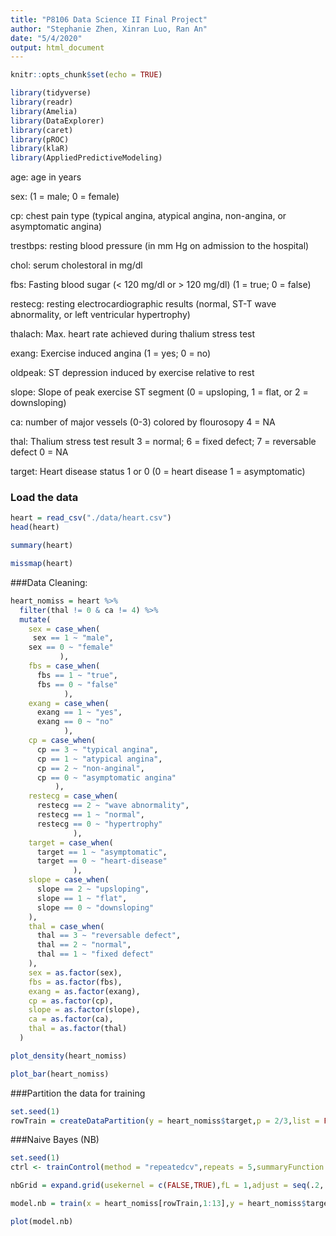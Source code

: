 ```yaml
---
title: "P8106 Data Science II Final Project"
author: "Stephanie Zhen, Xinran Luo, Ran An"
date: "5/4/2020"
output: html_document
---
```


```r
knitr::opts_chunk$set(echo = TRUE)
```


```r
library(tidyverse)
library(readr)
library(Amelia)
library(DataExplorer)
library(caret)
library(pROC)
library(klaR)
library(AppliedPredictiveModeling)
```

age: age in years

sex: (1 = male; 0 = female)

cp: chest pain type (typical angina, atypical angina, non-angina, or asymptomatic angina)

trestbps: resting blood pressure (in mm Hg on admission to the hospital)

chol: serum cholestoral in mg/dl

fbs: Fasting blood sugar (< 120 mg/dl or > 120 mg/dl) (1 = true; 0 = false)

restecg: resting electrocardiographic results (normal, ST-T wave abnormality, or left ventricular hypertrophy)

thalach: Max. heart rate achieved during thalium stress test

exang: Exercise induced angina (1 = yes; 0 = no)

oldpeak: ST depression induced by exercise relative to rest

slope: Slope of peak exercise ST segment (0 = upsloping, 1 = flat, or 2 = downsloping)

ca: number of major vessels (0-3) colored by flourosopy 4 = NA

thal: Thalium stress test result 3 = normal; 6 = fixed defect; 7 = reversable defect 0 = NA

target: Heart disease status 1 or 0 (0 = heart disease 1 = asymptomatic)

### Load the data

```r
heart = read_csv("./data/heart.csv")
head(heart)

summary(heart)

missmap(heart)
```

###Data Cleaning:

```r
heart_nomiss = heart %>%
  filter(thal != 0 & ca != 4) %>% 
  mutate(
    sex = case_when(
     sex == 1 ~ "male",
    sex == 0 ~ "female"
           ),
    fbs = case_when(
      fbs == 1 ~ "true",
      fbs == 0 ~ "false"
            ),
    exang = case_when(
      exang == 1 ~ "yes",
      exang == 0 ~ "no"
            ),
    cp = case_when(
      cp == 3 ~ "typical angina",
      cp == 1 ~ "atypical angina",
      cp == 2 ~ "non-anginal",
      cp == 0 ~ "asymptomatic angina"
          ),
    restecg = case_when(
      restecg == 2 ~ "wave abnormality",
      restecg == 1 ~ "normal",
      restecg == 0 ~ "hypertrophy"
              ),
    target = case_when(
      target == 1 ~ "asymptomatic",
      target == 0 ~ "heart-disease"
              ),
    slope = case_when(
      slope == 2 ~ "upsloping",
      slope == 1 ~ "flat",
      slope == 0 ~ "downsloping"
    ),
    thal = case_when(
      thal == 3 ~ "reversable defect",
      thal == 2 ~ "normal",
      thal == 1 ~ "fixed defect"
    ),
    sex = as.factor(sex),
    fbs = as.factor(fbs),
    exang = as.factor(exang),
    cp = as.factor(cp),
    slope = as.factor(slope),
    ca = as.factor(ca),
    thal = as.factor(thal)
  )

```


```r
plot_density(heart_nomiss)
```

```r
plot_bar(heart_nomiss)
```

###Partition the data for training

```r
set.seed(1)
rowTrain = createDataPartition(y = heart_nomiss$target,p = 2/3,list = FALSE)

```


###Naive Bayes (NB)
```r
set.seed(1)
ctrl <- trainControl(method = "repeatedcv",repeats = 5,summaryFunction = twoClassSummary,classProbs = TRUE)

nbGrid = expand.grid(usekernel = c(FALSE,TRUE),fL = 1,adjust = seq(.2, 3, by = .2))

model.nb = train(x = heart_nomiss[rowTrain,1:13],y = heart_nomiss$target[rowTrain],method = "nb",tuneGrid = nbGrid,metric = "ROC",trControl = ctrl)

plot(model.nb)
```


